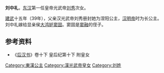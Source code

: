 {{東亞女性歷史人物
| 名稱=涅阳公主
| 身份=[[汉朝|汉朝]]公主
| 畫像=
| 說明=
| 姓=刘
| 名=中礼
| 封爵=[[公主|公主]]
| 位號=
| 封號=涅阳公主，涅阳长公主
| 出生年=
| 逝世年=
| 諡號=
| 墳墓=
| 父親=[[刘秀|光武帝刘秀]]
| 兄弟=[[汉明帝|汉明帝劉莊]]
| 母親=
|}}
'''刘中礼'''，[[东汉|东汉]]第一任皇帝光武帝[[刘秀|刘秀]]次女。

[[建武_(东汉)|建武]]十五年（39年），父亲汉光武帝刘秀册封她为涅阳公主，[[汉明帝|汉明帝]]时为长公主。刘中礼嫁给显亲侯[[大鸿胪|大鸿胪]][[窦固|窦固]]。窦固是[[窦融|窦融]]的侄子。

==参考资料==
*《[[后汉书|后汉书]]》卷十下 皇后纪第十下 附皇女

[[Category:東漢公主|Category:東漢公主]]
[[Category:漢光武帝皇女|Category:漢光武帝皇女]]
[[Category:刘姓|Category:刘姓]]
